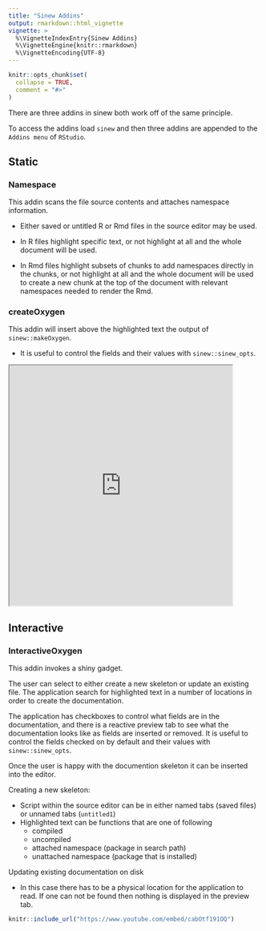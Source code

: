 ```yaml
---
title: "Sinew Addins"
output: rmarkdown::html_vignette
vignette: >
  %\VignetteIndexEntry{Sinew Addins}
  %\VignetteEngine{knitr::rmarkdown}
  %\VignetteEncoding{UTF-8}
---
```


```r
knitr::opts_chunk$set(
  collapse = TRUE,
  comment = "#>"
)
```

There are three addins in sinew both work off of the same principle.

To access the addins load `sinew` and then three addins are appended to the `Addins menu` of `RStudio`.

## Static

### Namespace

This addin scans the file source contents and attaches namespace information.

  - Either saved or untitled R or Rmd files in the source editor may be used.

  - In R files highlight specific text, or not highlight at all and the whole document will be used.

  - In Rmd files highlight subsets of chunks to add namespaces directly in the chunks, or not
highlight at all and the whole document will be used to create a new chunk at the top of the
document with relevant namespaces needed to render the Rmd. 

### createOxygen

This addin will insert above the highlighted text the output of `sinew::makeOxygen`. 

  - It is useful to control the fields and their values with `sinew::sinew_opts`.

<iframe src="https://giphy.com/embed/elbqrgdp24rVgOGAyK" width="445" height="480" frameBorder="1" class="giphy-embed" allowFullScreen></iframe>

## Interactive

### InteractiveOxygen

This addin invokes a shiny gadget.

The user can select to either create a new skeleton or update an existing file. The application search for highlighted text in a number of locations in order to create the documentation.

The application has checkboxes to control what fields are in the documentation, and there is a reactive preview tab to see what the documentation looks like as fields are inserted or removed. It is useful to control the fields checked on by default and their values with `sinew::sinew_opts`.

Once the user is happy with the documention skeleton it can be inserted into the editor.

Creating a new skeleton:

  - Script within the source editor can be in either named tabs (saved files) or unnamed tabs (`untitled1`)
  - Highlighted text can be functions that are one of following
    - compiled
    - uncompiled
    - attached namespace (package in search path)
    - unattached namespace (package that is installed)
    
Updating existing documentation on disk

  - In this case there has to be a physical location for the application to read. If one can not be found then nothing is displayed in the preview tab.

```r
knitr::include_url("https://www.youtube.com/embed/cabOtf191OQ")
```